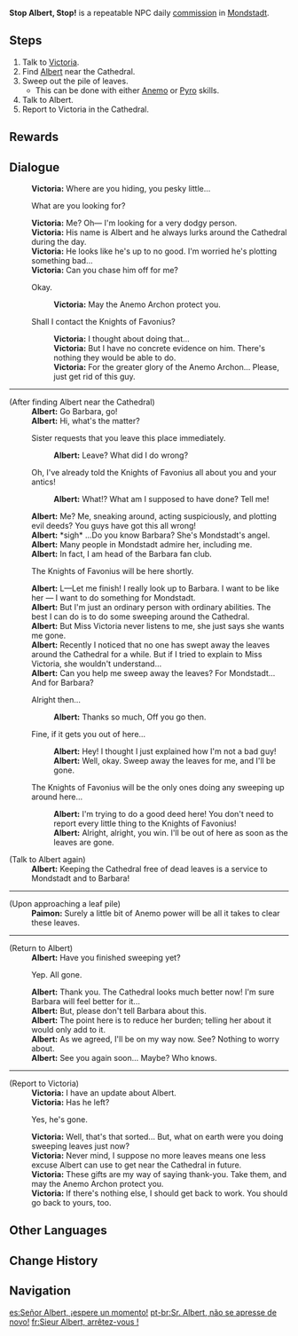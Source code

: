 {{Quest Infobox
|id            = 20042
|type          = Commission
|region        = Mondstadt
|npc           = Albert
|description   = 
|startLocation = [[City of Mondstadt|Mondstadt]], [[Mondstadt]]
|characters    = Albert; Traveler; Victoria
|other         = 
*AR-Dependent Rewards
}}
'''Stop Albert, Stop!''' is a repeatable NPC daily [[commission]] in [[Mondstadt]].
==Steps==
#Talk to [[Victoria]].
#Find [[Albert]] near the Cathedral.
#Sweep out the pile of leaves.
#* This can be done with either [[Anemo]] or [[Pyro]] skills.
#Talk to Albert.
#Report to Victoria in the Cathedral.

==Rewards==
{{Commission Rewards|low}}

==Dialogue==
{{Quest Description|A [[Albert|suspicious person]] is lurking around the Cathedral, Sister [[Victoria]] wants someone to deal with them...}}
{{Dialogue start}}
:'''Victoria:''' Where are you hiding, you pesky little...
:{{DIcon}} What are you looking for?
:'''Victoria:''' Me? Oh&mdash; I'm looking for a very dodgy person.
:'''Victoria:''' His name is Albert and he always lurks around the Cathedral during the day.
:'''Victoria:''' He looks like he's up to no good. I'm worried he's plotting something bad...
:'''Victoria:''' Can you chase him off for me?
:{{DIcon}} Okay.
::'''Victoria:''' May the Anemo Archon protect you.
:{{DIcon}} Shall I contact the Knights of Favonius?
::'''Victoria:''' I thought about doing that...
::'''Victoria:''' But I have no concrete evidence on him. There's nothing they would be able to do.
::'''Victoria:''' For the greater glory of the Anemo Archon... Please, just get rid of this guy.

----

;(After finding Albert near the Cathedral)
:'''Albert:''' Go Barbara, go!
:'''Albert:''' Hi, what's the matter?
:{{DIcon}} Sister requests that you leave this place immediately.
::'''Albert:''' Leave? What did I do wrong?
:{{DIcon}} Oh, I've already told the Knights of Favonius all about you and your antics!
::'''Albert:''' What!? What am I supposed to have done? Tell me!
:'''Albert:''' Me? Me, sneaking around, acting suspiciously, and plotting evil deeds? You guys have got this all wrong!
:'''Albert:''' *sigh* ...Do you know Barbara? She's Mondstadt's angel.
:'''Albert:''' Many people in Mondstadt admire her, including me.
:'''Albert:''' In fact, I am head of the Barbara fan club.
:{{DIcon}} The Knights of Favonius will be here shortly.
:'''Albert:''' L&mdash;Let me finish! I really look up to Barbara. I want to be like her &mdash; I want to do something for Mondstadt.
:'''Albert:''' But I'm just an ordinary person with ordinary abilities. The best I can do is to do some sweeping around the Cathedral.
:'''Albert:''' But Miss Victoria never listens to me, she just says she wants me gone.
:'''Albert:''' Recently I noticed that no one has swept away the leaves around the Cathedral for a while. But if I tried to explain to Miss Victoria, she wouldn't understand...
:'''Albert:''' Can you help me sweep away the leaves? For Mondstadt... And for Barbara?
:{{DIcon}} Alright then...
::'''Albert:''' Thanks so much, Off you go then.
:{{DIcon}} Fine, if it gets you out of here...
::'''Albert:''' Hey! I thought I just explained how I'm not a bad guy!
::'''Albert:''' Well, okay. Sweep away the leaves for me, and I'll be gone.
:{{DIcon}} The Knights of Favonius will be the only ones doing any sweeping up around here...
::'''Albert:''' I'm trying to do a good deed here! You don't need to report every little thing to the Knights of Favonius!
::'''Albert:''' Alright, alright, you win. I'll be out of here as soon as the leaves are gone.

;(Talk to Albert again)
:'''Albert:''' Keeping the Cathedral free of dead leaves is a service to Mondstadt and to Barbara!
----
;(Upon approaching a leaf pile)
:'''Paimon:''' Surely a little bit of Anemo power will be all it takes to clear these leaves.
----
;(Return to Albert)
:'''Albert:''' Have you finished sweeping yet?
:{{DIcon}} Yep. All gone.
:'''Albert:''' Thank you. The Cathedral looks much better now! I'm sure Barbara will feel better for it...
:'''Albert:''' But, please don't tell Barbara about this.
:'''Albert:''' The point here is to reduce her burden; telling her about it would only add to it.
:'''Albert:''' As we agreed, I'll be on my way now. See? Nothing to worry about.
:'''Albert:''' See you again soon... Maybe? Who knows.
----
;(Report to Victoria)
:'''Victoria:''' I have an update about Albert.
:'''Victoria:''' Has he left?
:{{DIcon}} Yes, he's gone.
:'''Victoria:''' Well, that's that sorted... But, what on earth were you doing sweeping leaves just now?
:'''Victoria:''' Never mind, I suppose no more leaves means one less excuse Albert can use to get near the Cathedral in future.
:'''Victoria:''' These gifts are my way of saying thank-you. Take them, and may the Anemo Archon protect you.
:'''Victoria:''' If there's nothing else, I should get back to work. You should go back to yours, too.
{{Dialogue end}}

==Other Languages==
{{Other Languages
|en      = Stop Albert, Stop!
|zhs     = 艾伯特先生，别再冲了&mdash;&mdash;！
|zhs_rm  = Àibótè-xiānshēng, Bié Zài Chōngle{{lmdash}}!
|zht     = 阿爾伯特先生，別再衝了&mdash;&mdash;！
|zht_rm  = Ā'ěrbótè-xiānshēng, Bié Zài Chōngle{{lmdash}}!
|zh_tl   = Mr. Albert, Stop!
|ja      = アルバート、ストップ！
|ja_rm   = Arubaato, Sutoppu!
|ja_tl   = Albert, Stop!
|ko      = 엘버트 씨, 멈추세요&mdash;&mdash;！
|ko_rm   = Aelbeoteu Ssi, Meomchuseyo{{lmdash}}!
|ko_tl   = Mr. Albert, Stop!
|es      = Señor Albert, ¡espere un momento!
|es_tl   = Mister Albert, Wait a Moment!
|fr      = Sieur Albert, arrêtez-vous !
|fr_tl   = Sire Albert, Stop!
|ru      = Постойте, господин Альберт!
|ru_tl   = Wait a Moment, Mister Albert!
|th      = หยุดได้แล้วนะ Albert!
|th_rm   = Yut Dai Laeo Na Albert!
|th_tl   = You Can Stop Now, Albert!
|vi      = Ngài Albert, đừng xông lên nữa!
|vi_tl   = 
|de      = Beruhige dich doch, Albert!
|de_tl   = Calm Yourself, Albert!
|id      = Tuan Albert, Hentikan!
|id_tl   = Mister Albert, Stop!
|pt      = Sr. Albert, não se apresse de novo!
|pt_tl   = 
}}

==Change History==
{{Change History|1.0}}

==Navigation==
{{Commission Navbox|Mondstadt|Standalone}}

[[es:Señor Albert, ¡espere un momento!]]
[[pt-br:Sr. Albert, não se apresse de novo!]]
[[fr:Sieur Albert, arrêtez-vous !]]